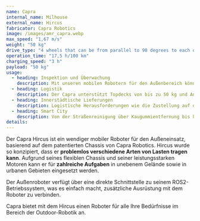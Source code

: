 ```yaml
---
name: Capra
internal_name: Milhouse
external_name: Hircus
fabricator: Capra Robotics
image: /images/amr_capra.webp
max_speed: "1,67 m/s"
weight: "50 kg"
drive_type: "4 wheels that can be from parallel to 90 degrees to each other"
operation_time: "17,5 h/100 km"
charging_speed: "3 h"
payload: "50 kg"
usage:
  - heading: Inspektion und Überwachung
    description: Mit unseren mobilen Robotern für den Außenbereich können Sie manuelle Arbeiten in automatisierte und autonome Vorgänge umwandeln, wenn Sie Inspektions- und Überwachungsaufgaben wie die Kontrolle von Umzäunungen, Zäunen und Gebäuden sowie die Vermeidung von Einbrüchen durchführen.
  - heading: Logistik
    description: Der Capra unterstützt Topdecks von bis zu 50 kg und Anhängerbis zu 500 kg für Logistikaufgaben im Innen sowie Außenbereich.
  - heading: Innerstädtische Lieferungen
    description: Logistische Herausforderungen wie die Zustellung auf der letzten Meile werden immer noch mit schweren Lastwagen durchgeführt, die bei der Zustellung kleiner Pakete erhebliche CO2-Emissionen verursachen. Unsere Roboter können für die Zustellung von Paketen in städtischen Gebieten eingesetzt werden und so die Umweltauswirkungen der Logistik verringern.
  - heading: Smart City
    description: Von der Straßenreinigung über Kaugummientfernung bis hin zu Enteisung der Straßen im Winter kann der Capra viele Arbeiten in der Stadt von morgen übernehmen
details:
---
```


Der Capra Hircus ist ein wendiger mobiler Roboter für den Außeneinsatz, basierend auf dem patentierten Chassis von Capra Robotics. Hircus wurde so konzipiert, dass er **problemlos verschiedene Arten von Lasten tragen kann**. Aufgrund seines flexiblen Chassis und seiner leistungsstarken Motoren kann er für **zahlreiche Aufgaben** in unebenem Gelände sowie in urbanen Gebieten eingesetzt werden.

Der Außenroboter verfügt über eine direkte Schnittstelle zu seinem ROS2-Betriebssystem, was es einfach macht, zusätzliche Ausrüstung mit dem Roboter zu verbinden.

Capra bietet mit dem Hircus einen Roboter für alle Ihre Bedürfnisse im Bereich der Outdoor-Robotik an.
